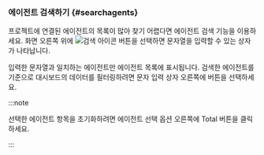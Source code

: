 ### 에이전트 검색하기 {#searchagents}

프로젝트에 연결된 에이전트의 목록이 많아 찾기 어렵다면 에이전트 검색 기능을 이용하세요. 화면 오른쪽 위에 ![검색 아이콘](/img/ico-search.svg) <Cmdname sid="search" className="uitext" /> 버튼을 선택하면 문자열을 입력할 수 있는 상자가 나타납니다.

<InDoc pages="dashboard"><ImgLang img="apm-dashboard-search-agent.png" desc="에이전트 검색" /></InDoc>

<InDoc pages="dashboard-transactionmap"><ImgLang img="apm-txmap-search-agent.png" desc="에이전트 검색" /></InDoc>

입력한 문자열과 일치하는 에이전트만 에이전트 목록에 표시됩니다. 검색한 에이전트를 기준으로 대시보드의 데이터를 필터링하려면 문자 입력 상자 오른쪽에 <Cmdname sid="select" className="uitext" /> 버튼을 선택하세요.

:::note

선택한 에이전트 항목을 초기화하려면 에이전트 선택 옵션 오른쪽에 <UI>Total</UI> 버튼을 클릭하세요.

<ImgLang img="apm-dashboard-reset-agent.png" desc="Total" />

:::